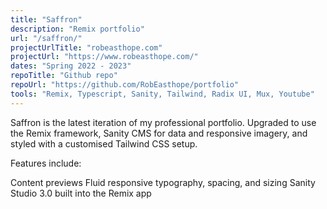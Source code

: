 ```yaml
---
title: "Saffron"
description: "Remix portfolio"
url: "/saffron/"
projectUrlTitle: "robeasthope.com"
projectUrl: "https://www.robeasthope.com/"
dates: "Spring 2022 - 2023"
repoTitle: "Github repo"
repoUrl: "https://github.com/RobEasthope/portfolio"
tools: "Remix, Typescript, Sanity, Tailwind, Radix UI, Mux, Youtube"
---
```


Saffron is the latest iteration of my professional portfolio. Upgraded to use the Remix framework, Sanity CMS for data and responsive imagery, and styled with a customised Tailwind CSS setup.

Features include:

Content previews
Fluid responsive typography, spacing, and sizing
Sanity Studio 3.0 built into the Remix app
